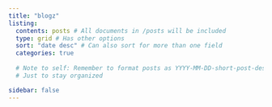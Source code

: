 ```yaml
---
title: "blogz"
listing: 
  contents: posts # All documents in /posts will be included
  type: grid # Has other options
  sort: "date desc" # Can also sort for more than one field
  categories: true
  
  # Note to self: Remember to format posts as YYYY-MM-DD-short-post-description
  # Just to stay organized

sidebar: false
---
```

